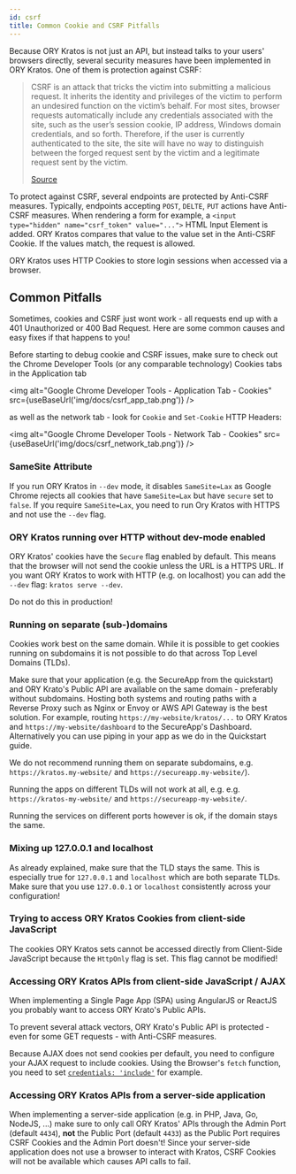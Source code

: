 ```yaml
---
id: csrf
title: Common Cookie and CSRF Pitfalls
---
```



Because ORY Kratos is not just an API, but instead talks to your users' browsers
directly, several security measures have been implemented in ORY Kratos. One of
them is protection against CSRF:

> CSRF is an attack that tricks the victim into submitting a malicious request.
> It inherits the identity and privileges of the victim to perform an undesired
> function on the victim’s behalf. For most sites, browser requests
> automatically include any credentials associated with the site, such as the
> user’s session cookie, IP address, Windows domain credentials, and so forth.
> Therefore, if the user is currently authenticated to the site, the site will
> have no way to distinguish between the forged request sent by the victim and a
> legitimate request sent by the victim.
>
> [Source](https://owasp.org/www-community/attacks/csrf)

To protect against CSRF, several endpoints are protected by Anti-CSRF measures.
Typically, endpoints accepting `POST`, `DELTE`, `PUT` actions have Anti-CSRF
measures. When rendering a form for example, a
`<input type="hidden" name="csrf_token" value="...">` HTML Input Element is
added. ORY Kratos compares that value to the value set in the Anti-CSRF Cookie.
If the values match, the request is allowed.

ORY Kratos uses HTTP Cookies to store login sessions when accessed via a
browser.

## Common Pitfalls

Sometimes, cookies and CSRF just wont work - all requests end up with a 401
Unauthorized or 400 Bad Request. Here are some common causes and easy fixes if
that happens to you!

Before starting to debug cookie and CSRF issues, make sure to check out the
Chrome Developer Tools (or any comparable technology) Cookies tabs in the
Application tab

<img
  alt="Google Chrome Developer Tools - Application Tab - Cookies"
  src={useBaseUrl('img/docs/csrf_app_tab.png')}
/>

as well as the network tab - look for `Cookie` and `Set-Cookie` HTTP Headers:

<img
  alt="Google Chrome Developer Tools - Network Tab - Cookies"
  src={useBaseUrl('img/docs/csrf_network_tab.png')}
/>

### SameSite Attribute

If you run ORY Kratos in `--dev` mode, it disables `SameSite=Lax` as Google
Chrome rejects all cookies that have `SameSite=Lax` but have `secure` set to
`false`. If you require `SameSite=Lax`, you need to run Ory Kratos with HTTPS
and not use the `--dev` flag.

### ORY Kratos running over HTTP without dev-mode enabled

ORY Kratos' cookies have the `Secure` flag enabled by default. This means that
the browser will not send the cookie unless the URL is a HTTPS URL. If you want
ORY Kratos to work with HTTP (e.g. on localhost) you can add the `--dev` flag:
`kratos serve --dev`.

Do not do this in production!

### Running on separate (sub-)domains

Cookies work best on the same domain. While it is possible to get cookies
running on subdomains it is not possible to do that across Top Level Domains
(TLDs).

Make sure that your application (e.g. the SecureApp from the quickstart) and ORY
Krato's Public API are available on the same domain - preferably without
subdomains. Hosting both systems and routing paths with a Reverse Proxy such as
Nginx or Envoy or AWS API Gateway is the best solution. For example, routing
`https://my-website/kratos/...` to ORY Kratos and `https://my-website/dashboard`
to the SecureApp's Dashboard. Alternatively you can use piping in your app as we
do in the Quickstart guide.

We do not recommend running them on separate subdomains, e.g.
`https://kratos.my-website/` and `https://secureapp.my-website/`).

Running the apps on different TLDs will not work at all, e.g. e.g.
`https://kratos-my-website/` and `https://secureapp-my-website/`.

Running the services on different ports however is ok, if the domain stays the
same.

### Mixing up 127.0.0.1 and localhost

As already explained, make sure that the TLD stays the same. This is especially
true for `127.0.0.1` and `localhost` which are both separate TLDs. Make sure
that you use `127.0.0.1` or `localhost` consistently across your configuration!

### Trying to access ORY Kratos Cookies from client-side JavaScript

The cookies ORY Kratos sets cannot be accessed directly from Client-Side
JavaScript because the `HttpOnly` flag is set. This flag cannot be modified!

### Accessing ORY Kratos APIs from client-side JavaScript / AJAX

When implementing a Single Page App (SPA) using AngularJS or ReactJS you
probably want to access ORY Krato's Public APIs.

To prevent several attack vectors, ORY Krato's Public API is protected - even
for some GET requests - with Anti-CSRF measures.

Because AJAX does not send cookies per default, you need to configure your AJAX
request to include cookies. Using the Browser's `fetch` function, you need to
set
[`credentials: 'include'`](https://developer.mozilla.org/en-US/docs/Web/API/WindowOrWorkerGlobalScope/fetch#Parameters)
for example.

### Accessing ORY Kratos APIs from a server-side application

When implementing a server-side application (e.g. in PHP, Java, Go, NodeJS, ...)
make sure to only call ORY Kratos' APIs through the Admin Port (default `4434`),
**not** the Public Port (default `4433`) as the Public Port requires CSRF
Cookies and the Admin Port doesn't! Since your server-side application does not
use a browser to interact with Kratos, CSRF Cookies will not be available which
causes API calls to fail.
